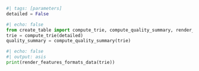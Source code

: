 ```{=html}
<script type="text/javascript" src="dist/js/tabulator.min.js"></script>
```
```python
#| tags: [parameters]
detailed = False
```
```python
#| echo: false
from create_table import compute_trie, compute_quality_summary, render_features_formats_data
trie = compute_trie(detailed)
quality_summary = compute_quality_summary(trie)
```
```python
#| echo: false
#| output: asis
print(render_features_formats_data(trie))
```

```{=html}
<div id="features-formats-table"></div>

<script>
var table = new Tabulator("#features-formats-table", {
 	// height:205, // set height of table (in CSS or here), this enables the Virtual DOM and improves render speed dramatically (can be any valid css height value)
  data: tableData,
  layoutColumnsOnNewData:true,
  dataTree: true,
 	layout:"fitColumns", //fit columns to width of table (optional)
    columns:[
        {title:"Feature", field: "feature", formatter: "html"},
        // When you update this, also update the constant in index.qmd!
        // (Thanks, I hate it)
        {title:"HTML", field: "html", formatter: "html"},
        {title:"Dashboard", field: "dashboard", formatter: "html"},
        {title:"Markdown", field: "markdown", formatter: "html"},
        {title:"PDF", field: "pdf", formatter: "html"},
        {title:"Typst", field: "typst", formatter: "html"},
        {title:"Docx", field: "docx", formatter: "html"},
        {title:"Docusaurus", field: "docusaurus-md", formatter: "html"},
        {title:"RevealJS", field: "revealjs", formatter: "html"},
        {title:"Pptx", field: "pptx", formatter: "html"},
        {title:"Beamer", field: "beamer", formatter: "html"},
        {title:"Ipynb", field: "ipynb", formatter: "html"},
    ],
});
</script>
```

::: {style="visibility: hidden"}

This forces font-awesome to load: {{< fa link >}}

:::